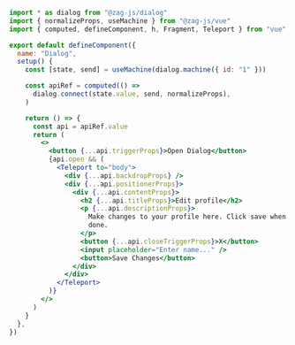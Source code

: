 ```jsx
import * as dialog from "@zag-js/dialog"
import { normalizeProps, useMachine } from "@zag-js/vue"
import { computed, defineComponent, h, Fragment, Teleport } from "vue"

export default defineComponent({
  name: "Dialog",
  setup() {
    const [state, send] = useMachine(dialog.machine({ id: "1" }))

    const apiRef = computed(() =>
      dialog.connect(state.value, send, normalizeProps),
    )

    return () => {
      const api = apiRef.value
      return (
        <>
          <button {...api.triggerProps}>Open Dialog</button>
          {api.open && (
            <Teleport to="body">
              <div {...api.backdropProps} />
              <div {...api.positionerProps}>
                <div {...api.contentProps}>
                  <h2 {...api.titleProps}>Edit profile</h2>
                  <p {...api.descriptionProps}>
                    Make changes to your profile here. Click save when you are
                    done.
                  </p>
                  <button {...api.closeTriggerProps}>X</button>
                  <input placeholder="Enter name..." />
                  <button>Save Changes</button>
                </div>
              </div>
            </Teleport>
          )}
        </>
      )
    }
  },
})
```
